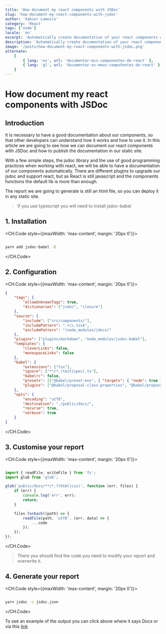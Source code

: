 ```yaml
---
title: 'How document my react components with JSDoc'
slug: 'how-document-my-react-components-with-jsdoc'
author: 'Xabier Lameiro'
category: 'React'
tags: ['node']
locale: 'en'
excerpt: 'Automatically create documentation of your react components with jsdoc and publish in your static site'
description: 'Automatically create documentation of your react components with jsdoc and publish in your static site'
image: '/posts/how-document-my-react-components-with-jsdoc.png'
alternate:
    [
        { lang: 'es', url: 'documentar-mis-componentes-de-react' },
        { lang: 'gl', url: 'documentar-os-meus-compoñentes-de-react' },
    ]
---
```


# How document my react components with JSDoc

<Date date="01-16-2023" />

<GoogleAdsense />

## Introduction

It is necessary to have a good documentation about our components, so that other developers can understand how it works and how to use it. In this article we are going to see how we can document our react components with JSDoc and how to publish the documentation in our static site.

With a few simple steps, the jsdoc library and the use of good programming practices when working with react, we will be able to have a documentation of our components automatically. There are different plugins to upgrade our jsdoc and support react, but as React is still javascript and the components functions the default lib is more than enough.

The report we are going to generate is still an html file, so you can deploy it in any static site.

> If you use typescript you will need to install jsdoc-babel

## 1. Installation

<CH.Code style={{maxWidth: 'max-content', margin: '20px 0'}}>

```bash

yarn add jsdoc-babel -D

```

</CH.Code>

## 2. Configuration

<CH.Code style={{maxWidth: 'max-content', margin: '20px 0'}}>

```json jsdoc.json
{
    "tags": {
        "allowUnknownTags": true,
        "dictionaries": ["jsdoc", "closure"]
    },
    "source": {
        "include": ["src/components/"],
        "includePattern": ".+\\.tsx$",
        "excludePattern": "(node_modules/|docs)"
    },
    "plugins": ["plugins/markdown", "node_modules/jsdoc-babel"],
    "templates": {
        "cleverLinks": false,
        "monospaceLinks": false
    },
    "babel": {
        "extensions": ["tsx"],
        "ignore": ["**/*.(test|spec).ts"],
        "babelrc": false,
        "presets": [["@babel/preset-env", { "targets": { "node": true } }], "@babel/preset-typescript"],
        "plugins": ["@babel/proposal-class-properties", "@babel/proposal-object-rest-spread"]
    },
    "opts": {
        "encoding": "utf8",
        "destination": "./public/docs/",
        "recurse": true,
        "verbose": true
    }
}
```

</CH.Code>

## 3. Customise your report

<CH.Code style={{maxWidth: 'max-content', margin: '20px 0'}}>

```javascript custom-docs.js mark=13

import { readFile, writeFile } from 'fs';
import glob from 'glob';

glob('public/docs/**/*.?(html|css)', function (err, files) {
    if (err) {
        console.log('err', err);
        return;
    }

    files.forEach((path) => {
        readFile(path, 'utf8', (err, data) => {
            ...code
        });
    });
});


```

</CH.Code>

> There you should find the code you need to modify your report and overwrite it.

## 4. Generate your report

<CH.Code style={{maxWidth: 'max-content', margin: '20px 0'}}>

```bash

yarn jsdoc -c jsdoc.json

```

</CH.Code>

To see an example of the output you can click above where it says Docs or via this [link](https://docs.xabierlameiro.com 'Link to my docs')
